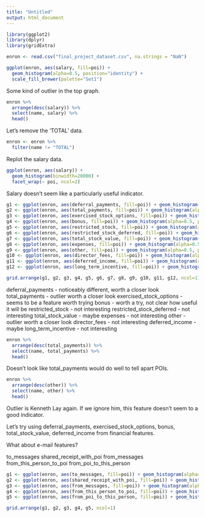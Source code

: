 ```yaml
---
title: "Untitled"
output: html_document
---
```


```r
library(ggplot2)
library(dplyr)
library(gridExtra)
```


```r
enron <- read.csv("final_project_dataset.csv", na.strings = "NaN")
```

```r
ggplot(enron, aes(salary, fill=poi)) + 
  geom_histogram(alpha=0.5, position="identity") +
  scale_fill_brewer(palette="Set1")
```

Some kind of outlier in the top graph.

```r
enron %>%
  arrange(desc(salary)) %>%
  select(name, salary) %>%
  head()
```

Let's remove the 'TOTAL' data.

```r
enron <- enron %>%
  filter(name != "TOTAL")
```

Replot the salary data.

```r
ggplot(enron, aes(salary)) + 
  geom_histogram(binwidth=20000) + 
  facet_wrap(~ poi, ncol=2)
```

Salary doesn't seem like a particularly useful indicator.

```r
g1 <- ggplot(enron, aes(deferral_payments, fill=poi)) + geom_histogram(alpha=0.5, position="identity")
g2 <- ggplot(enron, aes(total_payments, fill=poi)) + geom_histogram(alpha=0.5, position="identity")
g3 <- ggplot(enron, aes(exercised_stock_options, fill=poi)) + geom_histogram(alpha=0.5, position="identity")
g4 <- ggplot(enron, aes(bonus, fill=poi)) + geom_histogram(alpha=0.5, position="identity")
g5 <- ggplot(enron, aes(restricted_stock, fill=poi)) + geom_histogram(alpha=0.5, position="identity")
g6 <- ggplot(enron, aes(restricted_stock_deferred, fill=poi)) + geom_histogram(alpha=0.5, position="identity")
g7 <- ggplot(enron, aes(total_stock_value, fill=poi)) + geom_histogram(alpha=0.5, position="identity")
g8 <- ggplot(enron, aes(expenses, fill=poi)) + geom_histogram(alpha=0.5, position="identity")
g9 <- ggplot(enron, aes(other, fill=poi)) + geom_histogram(alpha=0.5, position="identity")
g10 <- ggplot(enron, aes(director_fees, fill=poi)) + geom_histogram(alpha=0.5, position="identity")
g11 <- ggplot(enron, aes(deferred_income, fill=poi)) + geom_histogram(alpha=0.5, position="identity")
g12 <- ggplot(enron, aes(long_term_incentive, fill=poi)) + geom_histogram(alpha=0.5, position="identity")

grid.arrange(g1, g2, g3, g4, g5, g6, g7, g8, g9, g10, g11, g12, ncol=1)
```

deferral_payments - noticeably different, worth a closer look
total_payments - outlier worth a closer look
exercised_stock_options - seems to be a feature worth trying
bonus - worth a try, not clear how useful it will be
restricted_stock - not interesting
restricted_stock_deferred - not interesting
total_stock_value - maybe
expenses - not interesting
other - outlier worth a closer look
director_fees - not interesting
deferred_income - maybe
long_term_incentive - not interesting

```r
enron %>%
  arrange(desc(total_payments)) %>%
  select(name, total_payments) %>%
  head()
```

Doesn't look like total_payments would do well to tell apart POIs.

```r
enron %>%
  arrange(desc(other)) %>%
  select(name, other) %>%
  head()
```

Outlier is Kenneth Lay again. If we ignore him, this feature doesn't seem to a 
good indicator.

Let's try using deferral_payments, exercised_stock_options, bonus, 
total_stock_value, deferred_income from financial features.


What about e-mail features?

to_messages
shared_receipt_with_poi
from_messages
from_this_person_to_poi
from_poi_to_this_person

```r
g1 <- ggplot(enron, aes(to_messages, fill=poi)) + geom_histogram(alpha=0.5, position="identity")
g2 <- ggplot(enron, aes(shared_receipt_with_poi, fill=poi)) + geom_histogram(alpha=0.5, position="identity")
g3 <- ggplot(enron, aes(from_messages, fill=poi)) + geom_histogram(alpha=0.5, position="identity")
g4 <- ggplot(enron, aes(from_this_person_to_poi, fill=poi)) + geom_histogram(alpha=0.5, position="identity")
g5 <- ggplot(enron, aes(from_poi_to_this_person, fill=poi)) + geom_histogram(alpha=0.5, position="identity")

grid.arrange(g1, g2, g3, g4, g5, ncol=1)
```
